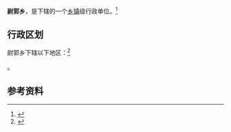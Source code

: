 {{中国乡级行政区|14/08/28/200/000}}

'''尉郭乡'''，是{{PRC admin/fullname|14/08/28/200/000|3}}下辖的一个[[乡镇|乡镇]]级行政单位。<ref>{{PRC admin/ref sgc|{{PRC admin/parent|14/08/28/200/000}}}}</ref>

== 行政区划 ==

尉郭乡下辖以下地区：<ref>{{PRC admin/ref sgc|14/08/28/200/000}}</ref>

{{PRC admin/children|14/08/28/200/000}}。

== 参考资料 ==

{{reflist}}

{{行政区划小作品}}
{{PRC admin/navcat|14/08/28/200/000}}